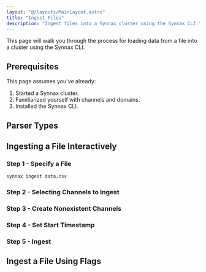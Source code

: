 ```yaml
---
layout: "@/layouts/MainLayout.astro"
title: "Ingest Files"
description: "Ingest files into a Synnax cluster using the Synnax CLI."
---
```


This page will walk you through the process for loading data from a file into a cluster
using the Synnax CLI.

## Prerequisites

This page assumes you've already:

1. Started a Synnax cluster.
2. Familiarized yourself with channels and domains.
3. Installed the Synnax CLI.

## Parser Types

## Ingesting a File Interactively

### Step 1 - Specify a File

```cmd
synnax ingest data.csv
```

### Step 2 - Selecting Channels to Ingest

### Step 3 - Create Nonexistent Channels

### Step 4 - Set Start Timestamp

### Step 5 - Ingest

## Ingest a File Using Flags

